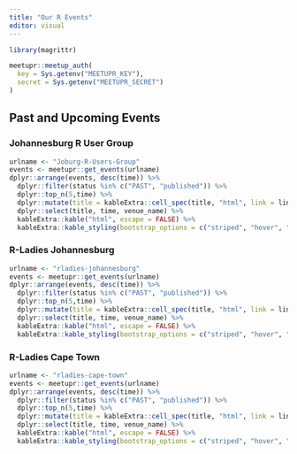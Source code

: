 ```yaml
---
title: "Our R Events"
editor: visual
---
```


```r
library(magrittr)

meetupr::meetup_auth(
  key = Sys.getenv("MEETUPR_KEY"),
  secret = Sys.getenv("MEETUPR_SECRET")
)
```

## Past and Upcoming Events

### Johannesburg R User Group

```r
urlname <- "Joburg-R-Users-Group"
events <- meetupr::get_events(urlname)
dplyr::arrange(events, desc(time)) %>%
  dplyr::filter(status %in% c("PAST", "published")) %>%
  dplyr::top_n(5,time) %>% 
  dplyr::mutate(title = kableExtra::cell_spec(title, "html", link = link)) %>% 
  dplyr::select(title, time, venue_name) %>%
  kableExtra::kable("html", escape = FALSE) %>%
  kableExtra::kable_styling(bootstrap_options = c("striped", "hover", "condensed", "responsive"))
```

### R-Ladies Johannesburg

```r
urlname <- "rladies-johannesburg"
events <- meetupr::get_events(urlname)
dplyr::arrange(events, desc(time)) %>%
  dplyr::filter(status %in% c("PAST", "published")) %>%
  dplyr::top_n(5,time) %>% 
  dplyr::mutate(title = kableExtra::cell_spec(title, "html", link = link)) %>% 
  dplyr::select(title, time, venue_name) %>%
  kableExtra::kable("html", escape = FALSE) %>%
  kableExtra::kable_styling(bootstrap_options = c("striped", "hover", "condensed", "responsive"))
```

### R-Ladies Cape Town

```r
urlname <- "rladies-cape-town"
events <- meetupr::get_events(urlname)
dplyr::arrange(events, desc(time)) %>%
  dplyr::filter(status %in% c("PAST", "published")) %>%
  dplyr::top_n(5,time) %>% 
  dplyr::mutate(title = kableExtra::cell_spec(title, "html", link = link)) %>% 
  dplyr::select(title, time, venue_name) %>%
  kableExtra::kable("html", escape = FALSE) %>%
  kableExtra::kable_styling(bootstrap_options = c("striped", "hover", "condensed", "responsive"))
```
